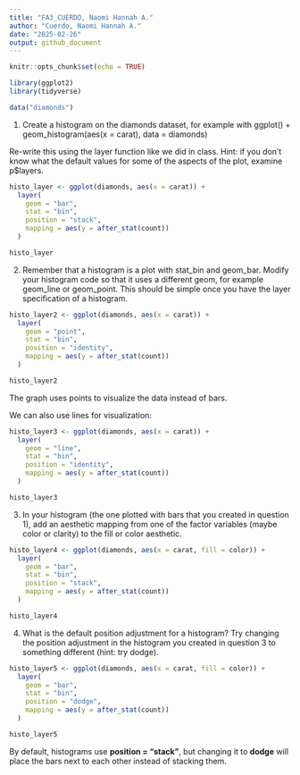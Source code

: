 ---
title: "FA3_CUERDO, Naomi Hannah A."
author: "Cuerdo, Naomi Hannah A."
date: "2025-02-26"
output: github_document
---

```{r setup, include=FALSE}
knitr::opts_chunk$set(echo = TRUE)
```


```{r libraries, include=FALSE}
library(ggplot2)
library(tidyverse)
```


```{r dataset}
data("diamonds")
```

1. Create a histogram on the diamonds dataset, for example with
ggplot() + geom_histogram(aes(x = carat), data = diamonds)

Re-write this using the layer function like we did in class. Hint: if you don’t know what the default values for some of the aspects of the plot, examine p$layers.


```{r layer function}

histo_layer <- ggplot(diamonds, aes(x = carat)) +
  layer(
    geom = "bar",
    stat = "bin",
    position = "stack",
    mapping = aes(y = after_stat(count))
  )

histo_layer
```

2. Remember that a histogram is a plot with stat_bin and geom_bar. Modify your histogram code so that it uses a different geom, for example geom_line or geom_point. This should be simple once you have the layer specification of a histogram.

```{r histogram modify using geom_point}

histo_layer2 <- ggplot(diamonds, aes(x = carat)) +
  layer(
    geom = "point",
    stat = "bin",
    position = "identity",
    mapping = aes(y = after_stat(count))
  )

histo_layer2
```

The graph uses points to visualize the data instead of bars. 

We can also use lines for visualization:

```{r histogram modify using geom_line}

histo_layer3 <- ggplot(diamonds, aes(x = carat)) +
  layer(
    geom = "line",
    stat = "bin",
    position = "identity",
    mapping = aes(y = after_stat(count))
  )

histo_layer3

```
3. In your histogram (the one plotted with bars that you created in question 1), add an aesthetic mapping from one of the factor variables (maybe color or clarity) to the fill or color aesthetic.

```{r aesthetic mapping}

histo_layer4 <- ggplot(diamonds, aes(x = carat, fill = color)) +
  layer(
    geom = "bar",
    stat = "bin",
    position = "stack",
    mapping = aes(y = after_stat(count))
  )

histo_layer4
```

4. What is the default position adjustment for a histogram? Try changing the position adjustment in the histogram you created in question 3 to something different (hint: try dodge). 


```{r histo layer 5}

histo_layer5 <- ggplot(diamonds, aes(x = carat, fill = color)) +
  layer(
    geom = "bar",
    stat = "bin",
    position = "dodge",
    mapping = aes(y = after_stat(count))
  )

histo_layer5

```

By default, histograms use **position = "stack"**, but changing it to **dodge** will place the bars next to each other instead of stacking them.

